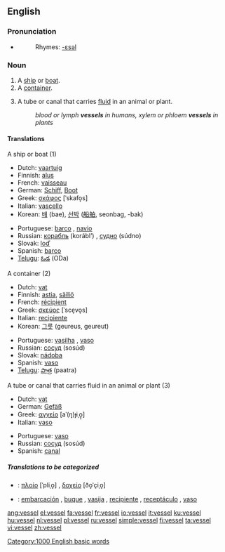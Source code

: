 ==English==

===Pronunciation===
*{{audio|en-us-vessel.ogg|Audio (US)}}
*:Rhymes: [[Rhymes:English:-ɛsəl|-ɛsəl]]

===Noun===
{{en-noun}}

# A [[ship]] or [[boat]].
# A [[container]].
# {{biology}} A tube or canal that carries [[fluid]] in an animal or plant.
#:''blood or lymph '''vessels''' in humans, xylem or phloem '''vessels''' in plants''

====Translations====
;A ship or boat (1)
{{top}}
*Dutch: [[vaartuig]] {{n}}
*Finnish: [[alus#Finnish|alus]]
*French: [[vaisseau]] {{m}}
*German: [[Schiff]], [[Boot]] {{n}}
*Greek: [[σκάφος]] [ˈskafo̞s] {{n}}
*Italian: [[vascello]] {{m}}
*Korean: [[배]] (bae), [[선박]] ([[船舶]], seonbag, -bak) 
{{mid}}
*Portuguese: [[barco]] {{m}}, [[navio]] {{m}}
*Russian: [[корабль]] (korábl’) {{m}}, [[судно]] (súdno) {{m}}
*Slovak: [[loď]] {{f}}
*Spanish: [[barco]] {{m}}
*[[Telugu]]: [[ఓడ]] (ODa)
{{bottom}}

;A container (2)
{{top}}
*Dutch: [[vat]] {{n}}
*Finnish: [[astia]], [[säiliö]]
*French: [[récipient]] {{m}}
*Greek: [[σκεύος]] [ˈsce̞vo̞s] {{n}}
*Italian: [[recipiente]] {{m}}
*Korean: [[그릇]] (geureus, geureut)
{{mid}}
*Portuguese: [[vasilha]] {{f}}, [[vaso]] {{m}}
*Russian: [[сосуд]] (sosúd) {{m}}
*Slovak: [[nádoba]] {{f}}
*Spanish: [[vaso]] {{m}}
*[[Telugu]]: [[పాత్ర]] (paatra)
{{bottom}}

;A tube or canal that carries fluid in an animal or plant (3)
{{top}}
*Dutch: [[vat]] {{n}}
*German: [[Gefäß]] {{n}}
*Greek: [[αγγείο]] [aˈ(ŋ)ɟiˌo̞̞] {{n}}
*Italian: [[vaso]] {{m}}
{{mid}}
*Portuguese: [[vaso]] {{m}}
*Russian: [[сосуд]] (sosúd) {{m}}
*Spanish: [[canal]] {{m}}
{{bottom}}

=====Translations to be categorized=====
{{checktrans}}
*{{ttbc|Greek}}: [[πλοίο]] [ˈpliˌo̞] {{n}}, [[δοχείο]] [ðo̞ˈçiˌo̞] {{n}}
*{{ttbc|Spanish}}: [[embarcación]] {{f}}, [[buque]] {{m}}, [[vasija]] {{f}}, [[recipiente]] {{m}}, [[receptáculo]] {{m}}, [[vaso]] {{m}}

[[Category:1000 English basic words]]

[[ang:vessel]]
[[el:vessel]]
[[fa:vessel]]
[[fr:vessel]]
[[io:vessel]]
[[it:vessel]]
[[ku:vessel]]
[[hu:vessel]]
[[nl:vessel]]
[[pl:vessel]]
[[ru:vessel]]
[[simple:vessel]]
[[fi:vessel]]
[[ta:vessel]]
[[vi:vessel]]
[[zh:vessel]]
